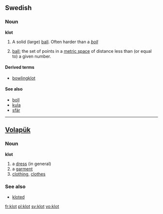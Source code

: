 ==Swedish==

===Noun===
{{sv-noun-n-zero}}
'''klot''' {{n}}

# A solid (large) [[ball]]. Often harder than a ''[[boll#Swedish|boll]]''
# {{mathematics|lang=sv}} [[ball]]; the set of points in a [[metric space]] of distance less than (or equal to) a given number.

====Derived terms====
*[[bowlingklot]]

====See also====
*[[boll]]
*[[kula]]
*[[sfär]]

----

==[[Volapük]]==

===Noun===
'''klot'''

# a [[dress]] (in general)
# a [[garment]]
# [[clothing]], [[clothes]]

===See also===
*[[kloted]]

[[fr:klot]]
[[pl:klot]]
[[sv:klot]]
[[vo:klot]]
